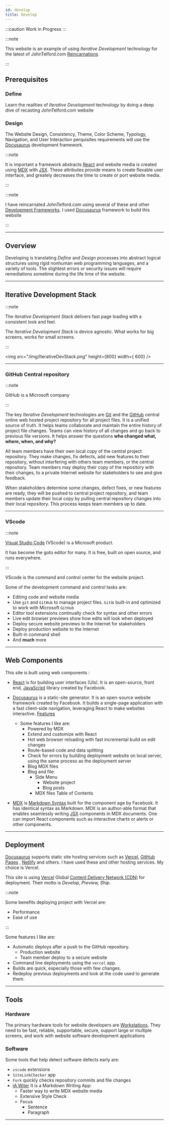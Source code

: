 ```yaml
---
id: develop
title: Develop
---
```


:::caution Work in Progress
:::

:::note

This website is an example of using  *Iterative Development*  technology for the latest of JohnTelford.com [Reincarnations](/blog/reincarnation) 

:::

## Prerequisites

### Define

Learn the realities of  *Iterative Development* technology by doing  a deep  dive of recasting JohnTelford.com website

### Design

The  Website Design, Consistency, Theme, Color Scheme, Typology, Navigation, and User Interaction perquisites requirements will use the [Docusaurus](https://docusaurus.io) development framework.

:::note

It is important  a framework  abstracts [React](https://reactjs.org/) and website media  is created using [MDX](https://mdxjs.com/) with [JSX](https://reactjs.org/docs/introducing-jsx.html#Next.js-focus-wrapper). These attributes provide means to create flexable user interface, and greately decreases the time to create or port website media.

:::
	
:::note

I have reincarnated JohnTelford.com using several of these and other [Development Frameworks](https://docusaurus.io/docs#comparison-with-other-tools). I used [Docusaurus](https://docusaurus.io) framework to build this website

:::

---

## Overview

Developing  is  translating *Define* and *Design* processes into abstract logical structures using rigid nonhuman web programming languages, and a variety of tools. The slightest errors or security issues will require remediations sometime during the life time of the website.

---

## Iterative Development Stack


:::note

The *Iterative Development Stack*  delivers fast page loading  with a consistent look and feel.

The *Iterative Development Stack* is device agnostic. What works for big screens, works for  small screens.

:::

<img src="/img/IterativeDevStack.png" height={800} width={
    600} />

---

### GitHub Central repository

:::note

GitHub is a Microsoft company

:::

The key *Iterative Development* technologies are [Git](https://git-scm.com/) and the [GitHub](https://github.com/) central online web hosted project repository for all project files. It is a unified source of truth. It helps teams collaborate and maintain the entire history of project file changes. Teams can view history of all changes and go back to previous file versions. It helps answer the questions **who changed what, where, when, and why?**

All team members have their own local copy of the central project repository. They make changes, fix defects, add new features to their repository, without interfering with others team members, or the central  repository. Team members may deploy their copy of the  repository with their changes, to a private Internet website for stakeholders to see and give feedback.

When stakeholders determine some changes, defect fixes, or new features are ready, they will be pushed to central project repository, and team members update their local copy by pulling central  repository changes into their local repository. This process keeps team members up to date.

---

### VScode

:::note

[Visual Studio Code](https://code.visualstudio.com) (VScode) is a Microsoft product.

It has become the goto editor for many. It is free, built on open source, and runs everywhere.

:::

VScode is the command and control center for the website project.

Some of the development command and control tasks are:

- Editing code and  website media
- Use `git` and `GitHub` to manage project files. `Git`is built-in and optimized to work with Microsoft `GitHub`
- Editor  tool extensions continually check for syntax and other errors
- Live edit browser previews show how edits will look when deployed
- Deploy secure website previews to the Internet for stakeholders
- Deploy production website to the Internet
- Built-in command shell
- And **much** more

---

## Web Components
 
This site is built using web components :

- [React](https://reactjs.org/) is for building user interfaces (UIs). It is an open-source, front end, [JavaScript](https://developer.mozilla.org/en-US/docs/Web/JavaScript) library created by Facebook. 

- [Docusaurus](https://docusaurus.io/) is a static-site generator. It is an open-source website framework created by Facebook. It builds a single-page application with a fast client-side navigation, leveraging React to make websites interactive. [Features](https://docusaurus.io/docs#features)

    - Some features I like are:
        - Powered by MDX
        - Extend and customize with React
        - Hot web browser reloading with fast incremental build on edit changes
        - Route-based code and data splitting
        - Check for errors by building deployment website on local server, using the same process as the deployment server
        - Blog MDX files
        - Blog and file:
            - Side Menu
                - Website project
                - Blog posts
            - MDX files Table of Contents

- [MDX](https://mdxjs.com) is [Markdown Syntax](https://daringfireball.net/projects/markdown/syntax) built for the component age by Facebook. It has identical syntax as Markdown. MDX is an author-able format that enables seamlessly writing [JSX](https://mdxjs.com/getting-started/#jsx) components in MDX documents. One can import React components such as interactive charts or alerts or other components.

---

## Deployment

[Docusaurus](https://docusaurus.io/docs#features) supports static site hosting services such as [Vercel](https://vercel.com/), [GitHub Pages](https://pages.github.com/) ,  [Netlify](https://www.netlify.com/) and others. I have used these and other hosting services. My choice is Vercel.

This site is using [Vercel](https://vercel.com/) Global [Content Delivery Network (CDN)](https://en.wikipedia.org/wiki/Content_delivery_network) for deployment. Their motto is *Develop, Preview, Ship*.

:::note

Some benefits  deploying project with Vercel are: 

- Performance
- Ease of use

:::

Some features I like are:
- Automatic deploys after a push to the GitHub repository.
    - Production website
    - Team member deploy to a secure website
- Command line deployments using the `vercel` app.
- Builds are quick, especially those with few changes.
- Redeploy previous deployments and look at the code used to generate them.

---

## Tools

### Hardware

The primary hardware tools for website developers are [Workstations](workstations). They need to be fast, reliable, supportable, secure, support large or multiple screens, and work with website software development applications

### Software

Some tools that help detect software defects early are:
- `vscode` extensions
- `SiteLinkChecker` app
- `Fork` quickly checks repository commits and file changes
- [iA Witer](https://apps.apple.com/us/app/ia-writer/id775737590?mt=12) It is a Markdown Writing App:
    - Faster way to write MDX website media 
    - Extensive Style Check
    - Focus
        - Sentence
        - Paragraph

---

